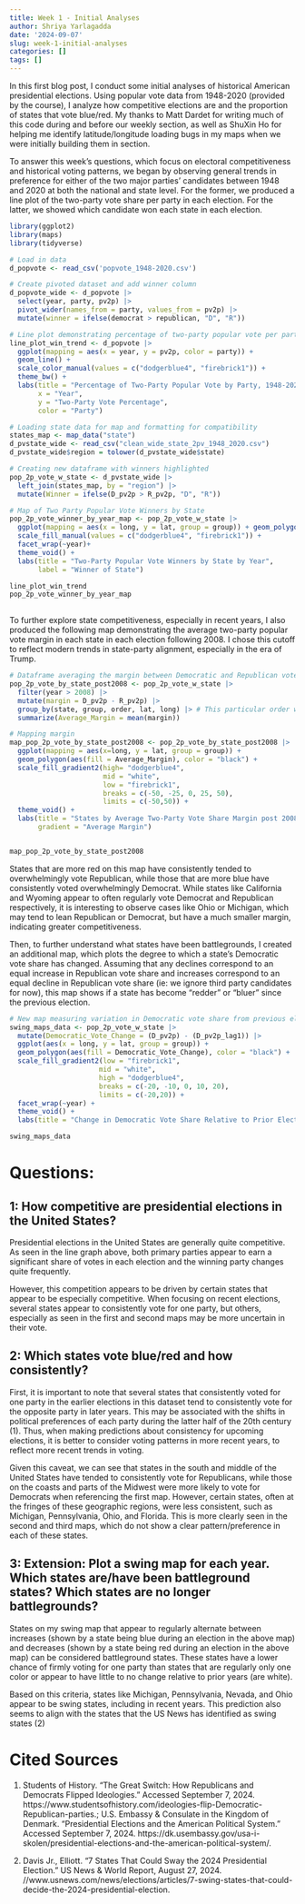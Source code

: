 ```yaml
---
title: Week 1 - Initial Analyses
author: Shriya Yarlagadda
date: '2024-09-07'
slug: week-1-initial-analyses
categories: []
tags: []
---
```


In this first blog post, I conduct some initial analyses of historical American presidential elections. Using popular vote data from 1948-2020 (provided by the course), I analyze how competitive elections are and the proportion of states that vote blue/red. My thanks to Matt Dardet for writing much of this code during and before our weekly section, as well as ShuXin Ho for helping me identify latitude/longitude loading bugs in my maps when we were initially building them in section.


To answer this week's questions, which focus on electoral competitiveness and historical voting patterns, we began by observing general trends in preference for either of the two major parties' candidates between 1948 and 2020 at both the national and state level. For the former, we produced a line plot of the two-party vote share per party in each election. For the latter, we showed which candidate won each state in each election. 


```r
library(ggplot2)
library(maps)
library(tidyverse)

# Load in data
d_popvote <- read_csv('popvote_1948-2020.csv')

# Create pivoted dataset and add winner column
d_popvote_wide <- d_popvote |>
  select(year, party, pv2p) |>
  pivot_wider(names_from = party, values_from = pv2p) |>
  mutate(winner = ifelse(democrat > republican, "D", "R"))

```


```r

# Line plot demonstrating percentage of two-party popular vote per party 
line_plot_win_trend <- d_popvote |>
  ggplot(mapping = aes(x = year, y = pv2p, color = party)) +
  geom_line() +
  scale_color_manual(values = c("dodgerblue4", "firebrick1")) +
  theme_bw() +
  labs(title = "Percentage of Two-Party Popular Vote by Party, 1948-2020",
       x = "Year",
       y = "Two-Party Vote Percentage",
       color = "Party")

# Loading state data for map and formatting for compatibility
states_map <- map_data("state")
d_pvstate_wide <- read_csv("clean_wide_state_2pv_1948_2020.csv")
d_pvstate_wide$region = tolower(d_pvstate_wide$state)

# Creating new dataframe with winners highlighted
pop_2p_vote_w_state <- d_pvstate_wide |>
  left_join(states_map, by = "region") |>
  mutate(Winner = ifelse(D_pv2p > R_pv2p, "D", "R"))

# Map of Two Party Popular Vote Winners by State
pop_2p_vote_winner_by_year_map <- pop_2p_vote_w_state |>
  ggplot(mapping = aes(x = long, y = lat, group = group)) + geom_polygon(aes(fill = Winner), color = "black") +
  scale_fill_manual(values = c("dodgerblue4", "firebrick1")) +
  facet_wrap(~year)+
  theme_void() +
  labs(title = "Two-Party Popular Vote Winners by State by Year",
       label = "Winner of State")

line_plot_win_trend
pop_2p_vote_winner_by_year_map
  
```



To further explore state competitiveness, especially in recent years, I also produced the following map demonstrating the average two-party popular vote margin in each state in each election following 2008. I chose this cutoff to reflect modern trends in state-party alignment, especially in the era of Trump.

```r

# Dataframe averaging the margin between Democratic and Republican vote share for 2012, 2016, and 2020 elections (by state)
pop_2p_vote_by_state_post2008 <- pop_2p_vote_w_state |>
  filter(year > 2008) |>
  mutate(margin = D_pv2p - R_pv2p) |>
  group_by(state, group, order, lat, long) |> # This particular order was necessary to avoid code bugs
  summarize(Average_Margin = mean(margin))

# Mapping margin
map_pop_2p_vote_by_state_post2008 <- pop_2p_vote_by_state_post2008 |>
  ggplot(mapping = aes(x=long, y = lat, group = group)) +
  geom_polygon(aes(fill = Average_Margin), color = "black") +
  scale_fill_gradient2(high= "dodgerblue4",
                       mid = "white",
                       low = "firebrick1",
                       breaks = c(-50, -25, 0, 25, 50),
                       limits = c(-50,50)) +
  theme_void() +
  labs(title = "States by Average Two-Party Vote Share Margin post 2008",
       gradient = "Average Margin")


map_pop_2p_vote_by_state_post2008
```

States that are more red on this map have consistently tended to overwhelmingly vote Republican, while those that are more blue have consistently voted overwhelmingly Democrat. While states like California and Wyoming appear to often regularly vote Democrat and Republican respectively, it is interesting to observe cases like Ohio or Michigan, which may tend to lean Republican or Democrat, but have a much smaller margin, indicating greater competitiveness.

Then, to further understand what states have been battlegrounds, I created an additional map, which plots the degree to which a state's Democratic vote share has changed. Assuming that any declines correspond to an equal increase in Republican vote share and increases correspond to an equal decline in Republican vote share (ie: we ignore third party candidates for now), this map shows if a state has become "redder" or "bluer" since the previous election.

```r

# New map measuring variation in Democratic vote share from previous election
swing_maps_data <- pop_2p_vote_w_state |>
  mutate(Democratic_Vote_Change = (D_pv2p) - (D_pv2p_lag1)) |>
  ggplot(aes(x = long, y = lat, group = group)) + 
  geom_polygon(aes(fill = Democratic_Vote_Change), color = "black") +
  scale_fill_gradient2(low = "firebrick1",
                      mid = "white",
                      high = "dodgerblue4",
                      breaks = c(-20, -10, 0, 10, 20),
                      limits = c(-20,20)) +
  facet_wrap(~year) +
  theme_void() +
  labs(title = "Change in Democratic Vote Share Relative to Prior Election")

swing_maps_data
```


# Questions:
## 1: How competitive are presidential elections in the United States?
Presidential elections in the United States are generally quite competitive. As seen in the line graph above, both primary parties appear to earn a significant share of votes in each election and the winning party changes quite frequently.

However, this competition appears to be driven by certain states that appear to be especially competitive. When focusing on recent elections, several states appear to consistently vote for one party, but others, especially as seen in the first and second maps may be more uncertain in their vote.

## 2: Which states vote blue/red and how consistently?
First, it is important to note that several states that consistently voted for one party in the earlier elections in this dataset tend to consistently vote for the opposite party in later years. This may be associated with the shifts in political preferences of each party during the latter half of the 20th century (1). Thus, when making predictions about consistency for upcoming elections, it is better to consider voting patterns in more recent years, to reflect more recent trends in voting. 

Given this caveat, we can see that states in the south and middle of the United States have tended to consistently vote for Republicans, while those on the coasts and parts of the Midwest were more likely to vote for Democrats when referencing the first map. However, certain states, often at the fringes of these geographic regions, were less consistent, such as Michigan, Pennsylvania, Ohio, and Florida. This is more clearly seen in the second and third maps, which do not show a clear pattern/preference in each of these states. 


## 3: Extension: Plot a swing map for each year. Which states are/have been battleground states? Which states are no longer battlegrounds?

States on my swing map that appear to regularly alternate between increases (shown by a state being blue during an election in the above map) and decreases (shown by a state being red during an election in the above map) can be considered battleground states. These states have a lower chance of firmly voting for one party than states that are regularly only one color or appear to have little to no change relative to prior years (are white).

Based on this criteria, states like Michigan, Pennsylvania, Nevada, and Ohio appear to be swing states, including in recent years. This prediction also seems to align with the states that the US News has identified as swing states (2)

# Cited Sources

(1) Students of History. “The Great Switch: How Republicans and Democrats Flipped Ideologies.” Accessed September 7, 2024. https://www.studentsofhistory.com/ideologies-flip-Democratic-Republican-parties.; U.S. Embassy & Consulate in the Kingdom of Denmark. “Presidential Elections and the American Political System.” Accessed September 7, 2024. https://dk.usembassy.gov/usa-i-skolen/presidential-elections-and-the-american-political-system/.


(2) Davis Jr., Elliott. “7 States That Could Sway the 2024 Presidential Election.” US News & World Report, August 27, 2024. //www.usnews.com/news/elections/articles/7-swing-states-that-could-decide-the-2024-presidential-election.

